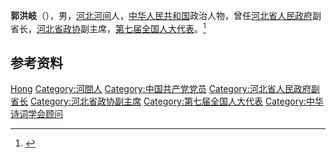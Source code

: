 '''郭洪岐'''（{{bd|1936年|12月|}}），男，[[河北|河北]][[河间市|河间]]人，[[中华人民共和国|中华人民共和国]]政治人物，曾任[[河北省人民政府|河北省人民政府]]副省长，[[河北省政协|河北省政协]]副主席，[[第七届全国人大代表|第七届全国人大代表]]。<ref>{{Cite book|title=中华人民共和国职官志|author=何虎生, 李耀东, 向常福主编|publisher=中国社会出版社|year=2003|isbn=9787800883934|location=北京|pages=}}</ref>

== 参考资料 ==
{{reflist}}

{{中国人物小作品}}
{{Navboxes
| title  = 郭洪岐在[[中华诗词学会|中华诗词学会]]的职务
| list1  =
{{中华诗词学会第二届理事会}}
{{中华诗词学会第三届理事会}}
{{中华诗词学会第四届理事会}}
}}

{{Authority control}}
{{DEFAULTSORT:Li李}}
[[Category:李姓|Hong]]
[[Category:河間人|Category:河間人]]
[[Category:中国共产党党员|Category:中国共产党党员]]
[[Category:河北省人民政府副省长|Category:河北省人民政府副省长]]
[[Category:河北省政协副主席|Category:河北省政协副主席]]
[[Category:第七届全国人大代表|Category:第七届全国人大代表]]
[[Category:中华诗词学会顾问|Category:中华诗词学会顾问]]